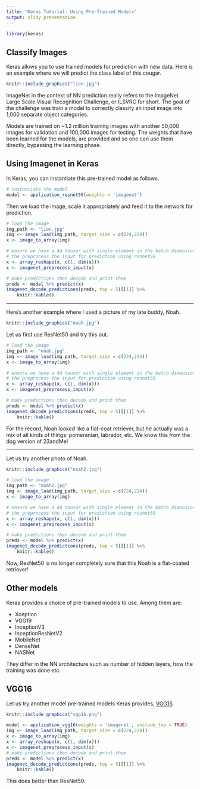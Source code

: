 ```yaml
---
title: "Keras Tutorial: Using Pre-Trained Models"
output: slidy_presentation
---
```


```r
library(keras)
```

## Classify Images

Keras allows you to use trained models for prediction with new
data. Here is an example where we will predict the class label of this
cougar.


```r
knitr::include_graphics("lion.jpg")
```

ImageNet in the context of NN prediction really refers to the ImageNet
Large Scale Visual Recognition Challenge, or ILSVRC for short. The
goal of the challenge was train a model to correctly classify an input
image into 1,000 separate object categories. 

Models are trained on ~1.2 million training images with another 50,000
images for validation and 100,000 images for testing.  The weights
that have been learned for the models, are provided and so one can use
them directly, bypassing the learning phase.


## Using Imagenet in Keras


In Keras, you can instantiate this pre-trained model as follows. 

```r
# instantiate the model
model <- application_resnet50(weights = 'imagenet')
```

Then we load the image, scale it appropriately and feed it to the
network for prediction.

```r
# load the image
img_path <- "lion.jpg"
img <- image_load(img_path, target_size = c(224,224))
x <- image_to_array(img)

# ensure we have a 4d tensor with single element in the batch dimension,
# the preprocess the input for prediction using resnet50
x <- array_reshape(x, c(1, dim(x)))
x <- imagenet_preprocess_input(x)

# make predictions then decode and print them
preds <- model %>% predict(x)
imagenet_decode_predictions(preds, top = 5)[[1]] %>%
    knitr::kable()
```

___

Here's another example where I used a picture of my late buddy, Noah.

```r
knitr::include_graphics("noah.jpg")
```

Let us first use ResNet50 and try this out. 

```r
# load the image
img_path <- "noah.jpg"
img <- image_load(img_path, target_size = c(224,224))
x <- image_to_array(img)

# ensure we have a 4d tensor with single element in the batch dimension,
# the preprocess the input for prediction using resnet50
x <- array_reshape(x, c(1, dim(x)))
x <- imagenet_preprocess_input(x)

# make predictions then decode and print them
preds <- model %>% predict(x)
imagenet_decode_predictions(preds, top = 5)[[1]] %>%
    knitr::kable()
```

For the record, Noan _looked_ like a flat-coat retriever, but he
actually was a mix of all kinds of things: pomeranian, labrador,
etc. We know this from the dog version of 23andMe!

___

Let us try another photo of Noah.

```r
knitr::include_graphics("noah2.jpg")
```


```r
# load the image
img_path <- "noah2.jpg"
img <- image_load(img_path, target_size = c(224,224))
x <- image_to_array(img)

# ensure we have a 4d tensor with single element in the batch dimension,
# the preprocess the input for prediction using resnet50
x <- array_reshape(x, c(1, dim(x)))
x <- imagenet_preprocess_input(x)

# make predictions then decode and print them
preds <- model %>% predict(x)
imagenet_decode_predictions(preds, top = 5)[[1]] %>%
    knitr::kable()
```

Now, ResNet50 is no longer completely sure that this Noah is a
flat-coated retriever! 

## Other models

Keras provides a choice of pre-trained models to use. Among them are: 

- Xception
- VGG19
- InceptionV3
- InceptionResNetV2
- MobileNet
- DenseNet
- NASNet

They differ in the NN architecture such as number of hidden layers,
how the training was done etc. 


## VGG16

Let us try another model pre-trained models Keras provides,
[VGG16](https://www.cs.toronto.edu/~frossard/post/vgg16/).

```r
knitr::include_graphics("vgg16.png")
```

```r
model <- application_vgg16(weights = 'imagenet', include_top = TRUE)
img <- image_load(img_path, target_size = c(224,224))
x <- image_to_array(img)
x <- array_reshape(x, c(1, dim(x)))
x <- imagenet_preprocess_input(x)
# make predictions then decode and print them
preds <- model %>% predict(x)
imagenet_decode_predictions(preds, top = 5)[[1]] %>%
    knitr::kable()
```

This does better than ResNet50.




